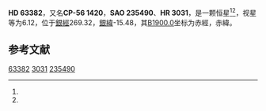 {{Starbox begin
| name = HD 63382
}}
{{Starbox observe
| epoch = [[J2000.0|J2000.0]]
| constell = {{星座名待查}}<ref name=SIMBAD>{{cite web
 | url=http://simbad.u-strasbg.fr/simbad/sim-id?Ident=HR+3031
 | title =Pulsating variable Star
 | publisher=Centre de Données astronomiques de Strasbourg
 | work=SIMBAD
 | accessdate=2012-07-13}}</ref><ref name=DATA>{{cite web
 | url=http://vizier.u-strasbg.fr/viz-bin/VizieR-5?-out.add=.&-source=5050&-corr=PK=HR&-out.max=9999&HR=3031
 | title=VizieR Detailed Page
 | accessdate=2012-07-13
 | archive-date=2016-03-05
 | archive-url=https://web.archive.org/web/20160305013448/http://vizier.u-strasbg.fr/viz-bin/VizieR-5?-out.add=.&-source=5050&-corr=PK=HR&-out.max=9999&HR=3031
 | dead-url=no
 }}</ref>
| 星官 = 
| ra = {{RA|7|45|35.6}}<ref name=SIMBAD /><ref name=DATA />
| dec = {{DEC|-56|43|21}}<ref name=SIMBAD /><ref name=DATA />
| appmag_v = 6.12<ref name=SIMBAD /><ref name=DATA />
}}
{{Starbox character
| class = F0II<ref name=SIMBAD /><ref name=DATA />
| b-v = 0.39<ref name=SIMBAD /><ref name=DATA />
| u-b = <ref name=SIMBAD /><ref name=DATA />
| r-i = <ref name=SIMBAD /><ref name=DATA />
| variable = 
}}
{{Starbox astrometry
| radial_v = 
| prop_mo_ra = 19
| parallax = 
| p_error = 
}}
{{Starbox catalog
| names =CP-56 1420，[[SAO星表|SAO]] 235490，[[HD星表|HD]] 63382，[[HR星表|HR]] 3031}}
{{Starbox reference |Simbad=HR+3031}}
{{Starbox end}}

'''HD 63382'''，又名'''CP-56 1420'''，'''SAO 235490'''、'''HR 3031'''，是一颗恒星<ref name=SIMBAD /><ref name=DATA />，视星等为6.12，位于[[銀道座標系|銀經]]269.32，[[銀道座標系|銀緯]]-15.48，其[[B1900.0|B1900.0]]坐标为赤經{{RA|7|43|30.1}}，赤緯{{DEC|-56|-15.48|39}}。

== 参考文献 ==
{{reflist}}

{{star-stub}}

[[Category:HD和HDE天體|63382]]
[[Category:HR天體|3031]]
[[Category:SAO天體|235490]]